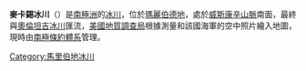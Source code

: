 {{coord|86|4|S|127|24|W|source:GNIS|display=title}}

'''麥卡錫冰川'''（{{lang-en|McCarthy Glacier}}）是[[南極洲|南極洲]]的[[冰川|冰川]]，位於[[玛丽·伯德地|瑪麗伯德地]]，處於[[威斯康辛山脈|威斯康辛山脈]]南面，最終與[[奧倫坦吉冰川|奧倫坦吉冰川]]匯流，[[美國地質調查局|美國地質調查局]]根據測量和該國海軍的空中照片繪入地圖，現時由[[南極條約體系|南極條約體系]]管理。

{{DEFAULTSORT:McCarthy Glacier}}
[[Category:馬里伯地冰川|Category:馬里伯地冰川]]


{{MarieByrdLand-geo-stub}}